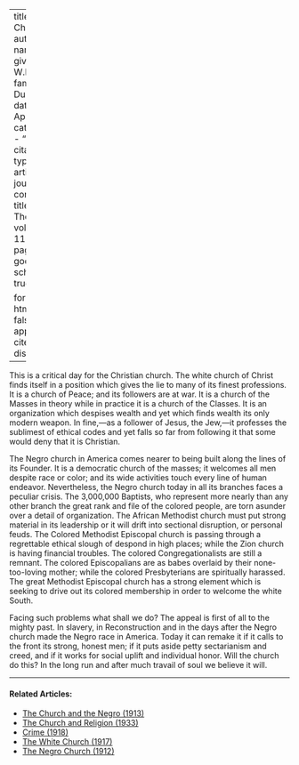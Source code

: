 
---
title: 'The Church'
author:
  - name:
      given: W.E.B.
      family: Du Bois
date: Apr. 1916
categories: 
  - ""
citation: 
  type: article-journal
  container-title: The Crisis
  volume: 11
  issue: 6
  page: 302
google-scholar: true

format:
  html:
    toc: false
    appendix-cite-as: display
---



This is a critical day for the Christian church. The white church of Christ finds itself in a position which gives the lie to many of its finest professions. It is a church of
Peace; and its followers are at war. It is a church of the Masses in
theory while in practice it is a church of the Classes. It is an
organization which despises wealth and yet which finds wealth its only
modern weapon. In fine,---as a follower of Jesus, the Jew,---it
professes the sublimest of ethical codes and yet falls so far from
following it that some would deny that it is Christian.

The Negro church in America comes nearer to being built along the lines
of its Founder. It is a democratic church of the masses; it welcomes all
men despite race or color; and its wide activities touch every line of
human endeavor. Nevertheless, the Negro church today in all its branches
faces a peculiar crisis. The 3,000,000 Baptists, who represent more
nearly than any other branch the great rank and file of the colored
people, are torn asunder over a detail of organization. The African
Methodist church must put strong material in its leadership or it will
drift into sectional disruption, or personal feuds. The Colored
Methodist Episcopal church is passing through a regrettable ethical
slough of despond in high places; while the Zion church is having
financial troubles. The colored Congregationalists are still a remnant.
The colored Episcopalians are as babes overlaid by their none-too-loving
mother; while the colored Presbyterians are spiritually harassed. The
great Methodist Episcopal church has a strong element which is seeking to drive out its colored membership in order to welcome
the white South.

Facing such problems what shall we do? The appeal is first of all to the
mighty past. In slavery, in Reconstruction and in the days after the
Negro church made the Negro race in America. Today it can remake it if
it calls to the front its strong, honest men; if it puts aside petty
sectarianism and creed, and if it works for social uplift and individual
honor. Will the church do this? In the long run and after much travail
of soul we believe it will.

<!-- Similar articles start here -->

<hr>
#### Related Articles:

* [The Church and the Negro (1913)](/Volumes/06/06/church_negro.html)
* [The Church and Religion (1933)](/Volumes/40/10/church_and_religion.html)
* [Crime (1918)](/Volumes/15/05/crime.html)
* [The White Church (1917)](/Volumes/14/01/white_church.html)
* [The Negro Church (1912)](/Volumes/04/01/negro_church.html)

<!-- Similar articles end here -->
